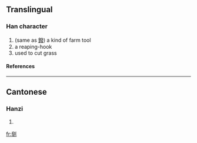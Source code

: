 ==Translingual==
===Han character===
{{Han char|rn=18|rad=刀|as=12|sn=14|four=|canj=弓水中弓 (NELN)}}
# (same as [[鏺]]) a kind of farm tool
# a reaping-hook
# used to cut grass
====References====
{{Han ref|kx=0144.050|hdz=10356.140|uh=3507|ud=13575}}

----
==Cantonese==
===Hanzi===
{{yue-hanzi|jyut=|y=put3}}
# {{defn|Cantonese}}

[[fr:㔇]]